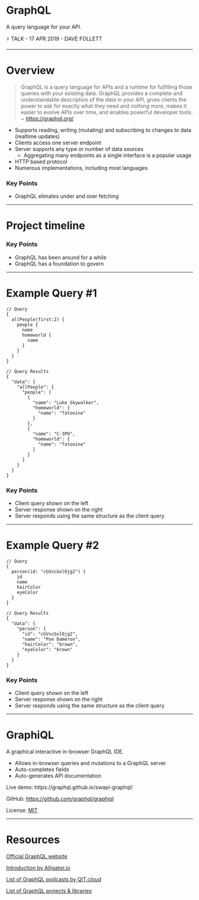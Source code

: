 


<Head>
  <title>GraphQL Lightning Talk by Dave Follett</title>
</Head>

# GraphQL

A query language for your API.

⚡ TALK - 17 APR 2019 - DAVE FOLLETT

---

# Overview
> GraphQL is a query language for APIs and a runtime for fulfilling those queries with your existing data. GraphQL provides a complete and understandable description of the data in your API, gives clients the power to ask for exactly what they need and nothing more, makes it easier to evolve APIs over time, and enables powerful developer tools. ~ https://graphql.org/

* Supports reading, writing (mutating) and subscribing to changes to data (realtime updates)
* Clients access one server endpoint
* Server supports any type or number of data sources
  * Aggregating many endpoints as a single interface is a popular usage
* HTTP based protocol
* Numerous implementations, including most languages

<Notes>
    <h3>Key Points</h3>
    <ul>
        <li>GraphQL elimates under and over fetching</li>
    </ul>
</Notes>

---

# Project timeline

<Notes>
    <h3>Key Points</h3>
    <ul>
        <li>GraphQL has been around for a while</li>
        <li>GraphQL has a foundation to govern</li>
    </ul>
</Notes>

---

# Example Query #1

<Split>

```
// Query
{
  allPeople(first:2) {
    people {
      name
      homeworld {
        name
      }
    }
  }
}
```

```
// Query Results
{
  "data": {
    "allPeople": {
      "people": [
        {
          "name": "Luke Skywalker",
          "homeworld": {
            "name": "Tatooine"
          }
        },
        {
          "name": "C-3PO",
          "homeworld": {
            "name": "Tatooine"
          }
        }
      ]
    }
  }
}
```

</Split>

<Notes>
    <h3>Key Points</h3>
    <ul>
        <li>Client query shown on the left</li>
        <li>Server response shown on the right</li>
        <li>Server responds using the same structure as the client query</li>
    </ul>
</Notes>

---

# Example Query #2

<Split>

```
// Query
{
  person(id: "cGVvcGxlOjg2") {
    id
    name
    hairColor
    eyeColor
  }
}
```

```
// Query Results
{
  "data": {
    "person": {
      "id": "cGVvcGxlOjg2",
      "name": "Poe Dameron",
      "hairColor": "brown",
      "eyeColor": "brown"
    }
  }
}
```
</Split>

<Notes>
    <h3>Key Points</h3>
    <ul>
        <li>Client query shown on the left</li>
        <li>Server response shown on the right</li>
        <li>Server responds using the same structure as the client query</li>
    </ul>
</Notes>

---

# GraphiQL

A graphical interactive in-browser GraphQL IDE.
* Allows in-browser queries and mutations to a GraphQL server
* Auto-completes fields
* Auto-generates API documentation

<p>Live demo: https://graphql.github.io/swapi-graphql/</p>

GitHub: https://github.com/graphql/graphiql

License: [MIT](https://github.com/graphql/graphiql/blob/master/LICENSE)

---

#  Resources

[Official GraphQL website](https://graphql.org)

[Introduction by Alligator.io](https://alligator.io/graphql/introduction-graphql-queries/)

[List of GraphQL podcasts by QIT.cloud](https://qit.cloud/search/graphql)

[List of GraphQL projects & libraries](https://github.com/chentsulin/awesome-graphql )
